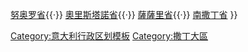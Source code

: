 {{Navbox
| title = {{flagicon|Sardinia}} [[意大利]][[撒丁大区]]省份
|image = [[File:Sardegna-Stemma.svg|50px]]
| name = Sardinia
| style = width:100%
| group1 = 
| list1=[[卡利亞里廣域市]]{{·}} [[努奥罗省]]{{·}} [[奧里斯塔諾省]]{{·}} [[薩薩里省]]{{·}} [[南撒丁省]]
}}<noinclude>
[[Category:意大利行政区划模板]]
[[Category:撒丁大區]]
</noinclude>